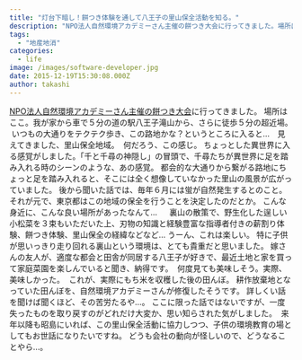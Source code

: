 ```yaml
---
title: "灯台下暗し！餅つき体験を通して八王子の里山保全活動を知る。"
description: "NPO法人自然環境アカデミーさん主催の餅つき大会に行ってきました。場所はここ。我が家から車で５分の道の駅八王子滝山から、さらに徒歩５分の超近場。いつもの大通りを..."
tags:
  - "地産地消"
categories:
  - life
image: /images/software-developer.jpg
date: 2015-12-19T15:30:08.000Z
author: takashi
---
```



<a href="http://blog.rinka-blossom.com/bing-tukixin-ge-riti-yan-ba-wang-zi/">NPO法人自然環境アカデミーさん主催の餅つき大会</a>に行ってきました。
場所はここ。我が家から車で５分の道の駅八王子滝山から、さらに徒歩５分の超近場。
<img src="/content/images/2015/12/----------2015-12-19-23-13-14.png" alt="" />
いつもの大通りをテクテク歩き、この路地かな？というところに入ると…　見えてきました、里山保全地域。
<img src="https://farm6.staticflickr.com/5629/23818659636_98f128abc7_z_d.jpg" alt="" />
何だろう、この感じ。
ちょっとした異世界に入る感覚がしました。「千と千尋の神隠し」の冒頭で、千尋たちが異世界に足を踏み入れる時のシーンのような、あの感覚。
都会的な大通りから繋がる路地にちょっと足を踏み入れると、そこには全く想像していなかった里山の風景が広がっていました。
後から聞いた話では、毎年６月には蛍が自然発生するとのこと。それが元で、東京都はこの地域の保全を行うことを決定したのだとか。
こんな身近に、こんな良い場所があったなんて…　
<img src="https://farm6.staticflickr.com/5720/23216652584_74cd3e2cea_z_d.jpg" alt="" />
裏山の散策で、野生化した逞しい小松菜を３束もいただいた上、刃物の知識と経験豊富な指導者付きの薪割り体験、餅つき体験、里山保全の経緯などなど…
うーん、これは楽しい。
特に子供が思いっきり走り回れる裏山という環境は、とても貴重だと思いました。
嫁さんの友人が、適度な都会と田舎が同居する八王子が好きで、最近土地と家を買って家庭菜園を楽しんでいると聞き、納得です。
<img src="https://farm1.staticflickr.com/584/23549052150_a108245f2e_z_d.jpg" alt="" />
何度見ても美味しそう。実際、美味しかった。
<img src="https://farm1.staticflickr.com/725/23216624954_bda5bcfdb9_z_d.jpg" alt="" />
これが、実際にもち米を収穫した後の田んぼ。
耕作放棄地となっていた田んぼを、自然環境アカデミーさんが修復したそうです。
詳しくい話を聞けば聞くほど、その苦労たるや…。
ここに限った話ではないですが、一度失ったものを取り戻すのがどれだけ大変か、思い知らされた気がしました。
<img src="https://farm6.staticflickr.com/5728/23844745775_4fd18c2693_z_d.jpg" alt="" />
来年以降も昭島にいれば、この里山保全活動に協力しつつ、子供の環境教育の場としてもお世話になりたいですね。
どうも会社の動向が怪しいので、どうなることやら…。